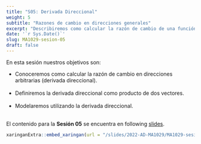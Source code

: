 ```yaml
---
title: "S05: Derivada Direccional"
weight: 5
subtitle: "Razones de cambio en direcciones generales"
excerpt: "Describiremos como calcular la razón de cambio de una función cuando nos movemos a través de una recta en una dirección general."
date: '`r Sys.Date()`'
slug: MA1029-sesion-05
draft: false
---
```


En esta sesión nuestros objetivos son:

  * Conoceremos como calcular la razón de cambio en direcciones arbitrarias (derivada direccional). <br/><br/>
  * Definiremos la derivada direccional como producto de dos vectores. <br/><br/>
  * Modelaremos utilizando la derivada direccional. <br/><br/>

El contenido para la **Sesión 05** se encuentra en following [slides](/slides/2022-AD-MA1029/MA1029-sesion-05).

```r
xaringanExtra::embed_xaringan(url = "/slides/2022-AD-MA1029/MA1029-sesion-05", ratio = "4:3")
```